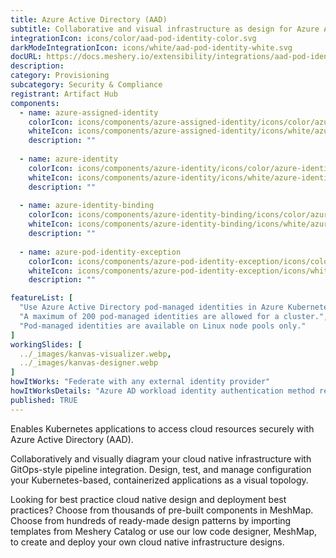 ---
title: Azure Active Directory (AAD)
subtitle: Collaborative and visual infrastructure as design for Azure Active Directory (AAD)
integrationIcon: icons/color/aad-pod-identity-color.svg
darkModeIntegrationIcon: icons/white/aad-pod-identity-white.svg
docURL: https://docs.meshery.io/extensibility/integrations/aad-pod-identity
description: 
category: Provisioning
subcategory: Security & Compliance
registrant: Artifact Hub
components:
  - name: azure-assigned-identity
    colorIcon: icons/components/azure-assigned-identity/icons/color/azure-assigned-identity-color.svg
    whiteIcon: icons/components/azure-assigned-identity/icons/white/azure-assigned-identity-white.svg
    description: ""
  
  - name: azure-identity
    colorIcon: icons/components/azure-identity/icons/color/azure-identity-color.svg
    whiteIcon: icons/components/azure-identity/icons/white/azure-identity-white.svg
    description: ""
  
  - name: azure-identity-binding
    colorIcon: icons/components/azure-identity-binding/icons/color/azure-identity-binding-color.svg
    whiteIcon: icons/components/azure-identity-binding/icons/white/azure-identity-binding-white.svg
    description: ""
  
  - name: azure-pod-identity-exception
    colorIcon: icons/components/azure-pod-identity-exception/icons/color/azure-pod-identity-exception-color.svg
    whiteIcon: icons/components/azure-pod-identity-exception/icons/white/azure-pod-identity-exception-white.svg
    description: ""

featureList: [
  "Use Azure Active Directory pod-managed identities in Azure Kubernetes Service.",
  "A maximum of 200 pod-managed identities are allowed for a cluster.",
  "Pod-managed identities are available on Linux node pools only."
]
workingSlides: [
  ../_images/kanvas-visualizer.webp,
  ../_images/kanvas-designer.webp
]
howItWorks: "Federate with any external identity provider"
howItWorksDetails: "Azure AD workload identity authentication method replaces pod-managed identity, which integrates with the Kubernetes native capabilities to federate with any external identity providers on behalf of the application."
published: TRUE
---
<p>
Enables Kubernetes applications to access cloud resources securely with Azure Active Directory (AAD).
</p>
<p>
    Collaboratively and visually diagram your cloud native infrastructure with GitOps-style pipeline integration. Design, test, and manage configuration your Kubernetes-based, containerized applications as a visual topology.
</p>
<p>
    Looking for best practice cloud native design and deployment best practices? Choose from thousands of pre-built components in MeshMap. Choose from hundreds of ready-made design patterns by importing templates from Meshery Catalog or use our low code designer, MeshMap, to create and deploy your own cloud native infrastructure designs.
</p>
